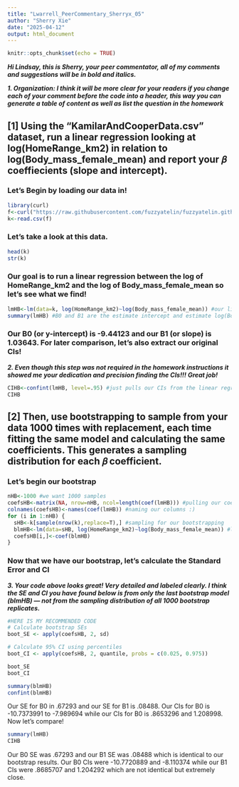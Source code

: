 ```yaml
---
title: "Lwarrell_PeerCommentary_Sherryx_05"
author: "Sherry Xie"
date: "2025-04-12"
output: html_document
---
```


```r
knitr::opts_chunk$set(echo = TRUE)
```

***Hi Lindsay, this is Sherry, your peer commentator, all of my comments and suggestions will be in bold and italics.***

***1. Organization: I think it will be more clear for your readers if you change each of your comment before the code into a header, this way you can generate a table of content as well as list the question in the homework***

## [1] Using the “KamilarAndCooperData.csv” dataset, run a linear regression looking at log(HomeRange_km2) in relation to log(Body_mass_female_mean) and report your 𝛽 coeffiecients (slope and intercept).

### Let's Begin by loading our data in!

```r
library(curl)
f<-curl("https://raw.githubusercontent.com/fuzzyatelin/fuzzyatelin.github.io/refs/heads/master/AN588_Spring25/KamilarAndCooperData.csv")
k<-read.csv(f)
```

### Let's take a look at this data.

```r
head(k)
str(k)
```

### Our goal is to run a linear regression between the log of HomeRange_km2 and the log of Body_mass_female_mean so let's see what we find!

```r
lmHB<-lm(data=k, log(HomeRange_km2)~log(Body_mass_female_mean)) #our linear regression equation
summary(lmHB) #B0 and B1 are the estimate intercept and estimate log(Body_mass_female_mean)
```

### **Our B0 (or y-intercept) is -9.44123 and our B1 (or slope) is 1.03643. For later comparison, let's also extract our original CIs!**

***2. Even though this step was not required in the homework instructions it showed me your dedication and precision finding the CIs!!! Great job!***

```r
CIHB<-confint(lmHB, level=.95) #just pulls our CIs from the linear regression
CIHB
```

## [2] Then, use bootstrapping to sample from your data 1000 times with replacement, each time fitting the same model and calculating the same coefficients. This generates a sampling distribution for each 𝛽 coefficient.

### Let's begin our bootstrap

```r
nHB<-1000 #we want 1000 samples
coefsHB<-matrix(NA, nrow=nHB, ncol=length(coef(lmHB))) #pulling our coefs into a matrix to make them easier to sort through later
colnames(coefsHB)<-names(coef(lmHB)) #naming our columns :)
for (i in 1:nHB) {
  sHB<-k[sample(nrow(k),replace=T),] #sampling for our bootstrapping
  blmHB<-lm(data=sHB, log(HomeRange_km2)~log(Body_mass_female_mean)) #linear regression for the bootsrap
  coefsHB[i,]<-coef(blmHB)
}
```

### Now that we have our bootstrap, let's calculate the Standard Error and CI

***3. Your code above looks great! Very detailed and labeled clearly. I think the SE and CI you have found below is from only the last bootstrap model (blmHB) — not from the sampling distribution of all 1000 bootstrap replicates.***

```r
#HERE IS MY RECOMMENDED CODE
# Calculate bootstrap SEs
boot_SE <- apply(coefsHB, 2, sd)

# Calculate 95% CI using percentiles
boot_CI <- apply(coefsHB, 2, quantile, probs = c(0.025, 0.975))

boot_SE
boot_CI
```

```r
summary(blmHB)
confint(blmHB)
```

Our SE for B0 in .67293 and our SE for B1 is .08488. Our CIs for B0 is -10.7373991 to -7.989694 while our CIs for B0 is .8653296 and 1.208998. Now let's compare!

```r
summary(lmHB)
CIHB
```

Our B0 SE was .67293 and our B1 SE was .08488 which is identical to our bootstrap results. Our B0 CIs were -10.7720889 and -8.110374 while our B1 CIs were .8685707 and 1.204292 which are not identical but extremely close.
